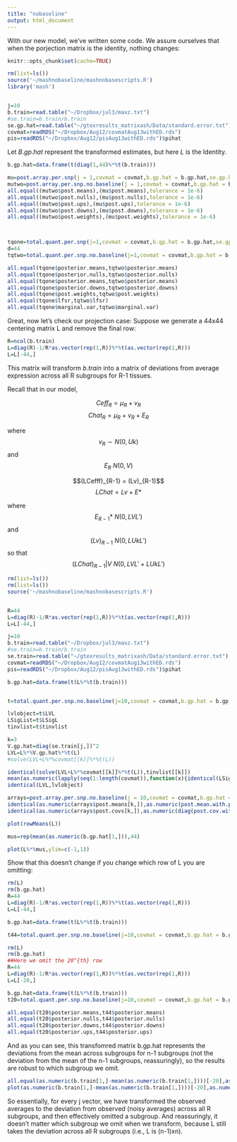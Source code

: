 ```yaml
---
title: "nobaseline"
output: html_document
---
```


With our new model, we've written some code. We assure ourselves that when the porjection matrix is the identity, nothing changes:
```r
knitr::opts_chunk$set(cache=TRUE)
```

```r
rm(list=ls())
source('~/mashnobaseline/mashnobasescripts.R')
library('mash')


j=10
b.train=read.table("~/Dropbox/jul3/maxz.txt")
#se.train=b.train/b.train
se.gp.hat=read.table("~/gtexresults_matrixash/Data/standard.error.txt")
covmat=readRDS("~/Dropbox/Aug12/covmatAug13withED.rds")
pis=readRDS("~/Dropbox/Aug12/pisAug13withED.rds")$pihat
```


Let $B.gp.hat$ represent the transformed estimates, but here $L$ is the Identity.
```r

b.gp.hat=data.frame(t(diag(1,44)%*%t(b.train)))

mu=post.array.per.snp(j = 1,covmat = covmat,b.gp.hat = b.gp.hat,se.gp.hat = se.gp.hat)
mutwo=post.array.per.snp.no.baseline(j = 1,covmat = covmat,b.gp.hat = b.gp.hat,se.gp.hat = se.gp.hat,L = diag(1,44))
all.equal((mutwo$post.means),(mu$post.means),tolerance = 1e-6)
all.equal((mutwo$post.nulls),(mu$post.nulls),tolerance = 1e-6)
all.equal((mutwo$post.ups),(mu$post.ups),tolerance = 1e-6)
all.equal((mutwo$post.downs),(mu$post.downs),tolerance = 1e-6)
all.equal((mutwo$post.weights),(mu$post.weights),tolerance = 1e-6)



tqone=total.quant.per.snp(j=1,covmat = covmat,b.gp.hat = b.gp.hat,se.gp.hat = se.gp.hat,pis = pis,A = A,checkpoint = T)
d=44
tqtwo=total.quant.per.snp.no.baseline(j=1,covmat = covmat,b.gp.hat = b.gp.hat,se.gp.hat = se.gp.hat,pis = pis,A = A,checkpoint = T,L=diag(1,d))

all.equal(tqone$posterior.means,tqtwo$posterior.means)
all.equal(tqone$posterior.nulls,tqtwo$posterior.nulls)
all.equal(tqone$posterior.means,tqtwo$posterior.means)
all.equal(tqone$posterior.downs,tqtwo$posterior.downs)
all.equal(tqone$post.weights,tqtwo$post.weights)
all.equal(tqone$lfsr,tqtwo$lfsr)
all.equal(tqone$marginal.var,tqtwo$marginal.var)
```

Great, now let's check our projection case:
 Suppose we generate a 44x44 centering matrix L and remove the final row:

```r
R=ncol(b.train)
L=diag(R)-1/R*as.vector(rep(1,R))%*%t(as.vector(rep(1,R)))
L=L[-44,]
```

This matrix will transform $b.train$ into a matrix of deviations from average expression across all R subgroups for R-1 tissues.

Recall that in our model, 

$$Ceff_{R}=\mu_{R} + v_{R}$$
$$Chat_{R} = \mu_{R} + v_{R} + E_{R}$$

where $$v_{R} \sim N(0,Uk)$$
and 
$$E_{R} ~ N(0,V)$$

$$(LCefff)_{R-1} = (Lv)_{R-1)$$
$$LChat = Lv + E*$$

where $$E_{R-1}* ~ N(0,LVL')$$ and $$(Lv)_{R-1} ~ N(0,LUkL')$$ so that 
$$(LChat)_{R-1}|V ~ N(0,LVL' + LUkL')$$

```r

rm(list=ls())
rm(list=ls())
source('~/mashnobaseline/mashnobasescripts.R')


R=44
L=diag(R)-1/R*as.vector(rep(1,R))%*%t(as.vector(rep(1,R)))
L=L[-44,]

j=10
b.train=read.table("~/Dropbox/jul3/maxz.txt")
#se.train=b.train/b.train
se.train=read.table("~/gtexresults_matrixash/Data/standard.error.txt")
covmat=readRDS("~/Dropbox/Aug12/covmatAug13withED.rds")
pis=readRDS("~/Dropbox/Aug12/pisAug13withED.rds")$pihat

b.gp.hat=data.frame(t(L%*%t(b.train)))


t=total.quant.per.snp.no.baseline(j=10,covmat = covmat,b.gp.hat = b.gp.hat,se.gp.hat = se.train,pis = pis,A = A,checkpoint = T,L=L)

lvlobject=t$LVL
LSigList=t$LSigL
tinvlist=t$tinvlist

k=3
V.gp.hat=diag(se.train[j,])^2
LVL=L%*%V.gp.hat%*%t(L)
#solve(LVL+L%*%covmat[[k]]%*%t(L))

identical(solve(LVL+L%*%covmat[[k]]%*%t(L)),tinvlist[[k]])
mean(as.numeric(lapply(seq(1:length(covmat)),function(x){identical(LSigList[[x]],L%*%covmat[[x]]%*%t(L))})))
identical(LVL,lvlobject)

arrays=post.array.per.snp.no.baseline(j = 10,covmat = covmat,b.gp.hat = b.gp.hat,se.gp.hat = se.train,L = L)
identical(as.numeric(arrays$post.means[k,]),as.numeric(post.mean.with.proj(b.mle = t(as.vector(b.gp.hat[j,])),tinv = solve(LVL+L%*%covmat[[k]]%*%t(L)),U.k = covmat[[k]],L = L)))
identical(as.numeric(arrays$post.covs[k,]),as.numeric(diag(post.cov.with.proj(tinv = solve(LVL+L%*%covmat[[k]]%*%t(L)),U.k = covmat[[k]],L = L))))

plot(rowMeans(L))

mus=rep(mean(as.numeric(b.gp.hat[1,])),44)

plot(L%*%mus,ylim=c(-1,1))
```


Show that this doesn't change if you change which row of L you are omitting:
```r
rm(L)
rm(b.gp.hat)
R=44
L=diag(R)-1/R*as.vector(rep(1,R))%*%t(as.vector(rep(1,R)))
L=L[-44,]

b.gp.hat=data.frame(t(L%*%t(b.train)))

t44=total.quant.per.snp.no.baseline(j=10,covmat = covmat,b.gp.hat = b.gp.hat,se.gp.hat = se.train,pis = pis,A = A,checkpoint = T,L=L)

rm(L)
rm(b.gp.hat)
##Here we omit the 20^{th} row
R=44
L=diag(R)-1/R*as.vector(rep(1,R))%*%t(as.vector(rep(1,R)))
L=L[-20,]

b.gp.hat=data.frame(t(L%*%t(b.train)))
t20=total.quant.per.snp.no.baseline(j=10,covmat = covmat,b.gp.hat = b.gp.hat,se.gp.hat = se.train,pis = pis,A = A,checkpoint = T,L=L)

all.equal(t20$posterior.means,t44$posterior.means)
all.equal(t20$posterior.nulls,t44$posterior.nulls)
all.equal(t20$posterior.downs,t44$posterior.downs)
all.equal(t20$posterior.ups,t44$posterior.ups)
```

And as you can see, this transfomred matrix b.gp.hat represents the deviations from the mean across subgroups for n-1 subgroups (not the deviation from the mean of the n-1 subgroups, reassuringly), so the results are robust to which subgroup we omit.

```r
all.equal(as.numeric(b.train[1,]-mean(as.numeric(b.train[1,])))[-20],as.numeric(b.gp.hat[1,]))
plot(as.numeric(b.train[1,]-mean(as.numeric(b.train[1,])))[-20],as.numeric(b.gp.hat[1,]))
```

So essentially, for every j vector, we have transformed the observed averages to the deviation from observed (noisy averages) across all R subgroups, and then effectively omitted a subgroup. And reassuringly, it doesn't matter which subgroup we omit when we transform, because L still takes the deviation across all R subgroups (i.e., L is (n-1)xn).
